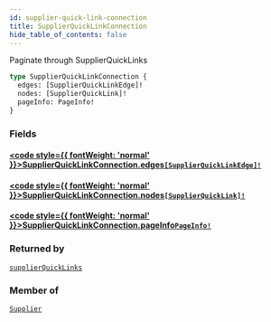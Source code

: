 ```yaml
---
id: supplier-quick-link-connection
title: SupplierQuickLinkConnection
hide_table_of_contents: false
---
```








Paginate through SupplierQuickLinks

```graphql
type SupplierQuickLinkConnection {
  edges: [SupplierQuickLinkEdge]!
  nodes: [SupplierQuickLink]!
  pageInfo: PageInfo!
}
```


### Fields

#### [<code style={{ fontWeight: 'normal' }}>SupplierQuickLinkConnection.<b>edges</b></code>](#)<Bullet />[`[SupplierQuickLinkEdge]!`](/supply/api/graphql-admin/reference/objects/supplier-quick-link-edge) <Badge class="secondary" text="non-null"/> <Badge class="secondary" text="object"/>
> 
> 

#### [<code style={{ fontWeight: 'normal' }}>SupplierQuickLinkConnection.<b>nodes</b></code>](#)<Bullet />[`[SupplierQuickLink]!`](/supply/api/graphql-admin/reference/objects/supplier-quick-link) <Badge class="secondary" text="non-null"/> <Badge class="secondary" text="object"/>
> 
> 

#### [<code style={{ fontWeight: 'normal' }}>SupplierQuickLinkConnection.<b>pageInfo</b></code>](#)<Bullet />[`PageInfo!`](/supply/api/graphql-admin/reference/objects/page-info) <Badge class="secondary" text="non-null"/> <Badge class="secondary" text="object"/>
> 
> 



### Returned by

[`supplierQuickLinks`](/supply/api/graphql-admin/reference/queries/supplier-quick-links)  <Badge class="secondary" text="query"/>

### Member of

[`Supplier`](/supply/api/graphql-admin/reference/objects/supplier)  <Badge class="secondary" text="object"/>



